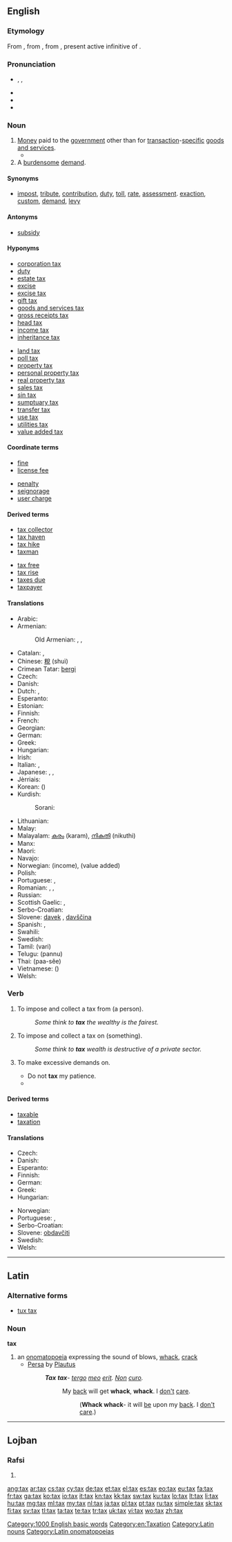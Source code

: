 ==English==

{{wikipedia}}

===Etymology===
From {{etyl|enm|en}}, from {{etyl|xno|en}} {{term|taxer||lang=fro|to impose a tax}}, from {{etyl|la|en}} {{term|taxare|taxāre|lang=la}}, present active infinitive of {{term|taxo|taxō|I handle”, “I censure”, “I appraise”, “I compute|lang=la}}.

===Pronunciation===
* {{enPR|tăks}}, {{IPA|/tæks/}}, {{X-SAMPA|/t{ks/}}
* {{audio|en-us-tax.ogg|Audio (US)}}
* {{homophones|lang=en|tacks}}
* {{rhymes|æks}}

===Noun===
{{en-noun|es|-}}

# [[money|Money]] paid to the [[government]] other than for [[transaction]]-[[specific]] [[goods and services]].
#*{{quote-magazine|date=2013-05-17
|author=George Monbiot|authorlink=George Monbiot
|title=Money just makes the rich suffer
|volume=188|issue=23|page=19
|magazine={{w|The Guardian Weekly}}
|url=http://www.guardian.co.uk/commentisfree/2013/may/06/politics-envy-keenest-rich
|passage=In order to grant the rich these pleasures, the social contract is reconfigured. [&hellip;]&nbsp; Essential public services are cut so that the rich may pay less '''tax'''. The public realm is privatised, the regulations restraining the ultra-wealthy and the companies they control are abandoned, and Edwardian levels of inequality are almost fetishised.}}
# A [[burdensome]] [[demand]].

====Synonyms====
* {{sense|money paid to government}} [[impost]], [[tribute]], [[contribution]], [[duty]], [[toll]], [[rate]], [[assessment]]. [[exaction]], [[custom]], [[demand]], [[levy]]

====Antonyms====
* {{sense|money paid to government}} [[subsidy]]

====Hyponyms====
{{rel-top|types of taxes}}
* [[corporation tax]]
* [[duty]]
* [[estate tax]]
* [[excise]]
* [[excise tax]]
* [[gift tax]]
* [[goods and services tax]]
* [[gross receipts tax]]
* [[head tax]]
* [[income tax]]
* [[inheritance tax]]
{{rel-mid}}
* [[land tax]]
* [[poll tax]]
* [[property tax]]
* [[personal property tax]]
* [[real property tax]]
* [[sales tax]]
* [[sin tax]]
* [[sumptuary tax]]
* [[transfer tax]]
* [[use tax]]
* [[utilities tax]]
* [[value added tax]]
{{rel-bottom}}

====Coordinate terms====
{{rel-top|other government revenues}}
* [[fine]]
* [[license fee]]
{{rel-mid}}
* [[penalty]]
* [[seignorage]]
* [[user charge]]
{{rel-bottom}}

====Derived terms====
{{rel-top|terms derived from ''tax (noun)''}}
* [[tax collector]]
* [[tax haven]]
* [[tax hike]]
* [[taxman]]
{{rel-mid}}
* [[tax free]]
* [[tax rise]]
* [[taxes due]]
* [[taxpayer]]
{{rel-bottom}}

====Translations====
{{trans-top|money paid to government}}
* Arabic: {{Arab|[[ضريبة]]}} {{unicode|(ɖarí:ba)}} {{f}}
* Armenian: {{t-|hy|հարկ|tr=hark}}
*: Old Armenian: {{tø|xcl|հարկ|tr=hark|sc=Armn}}, {{tø|xcl|տուրք|tr=turkʿ|sc=Armn}}, {{tø|xcl|բաժ|tr=baž|sc=Armn}}
* Catalan: {{t+|ca|impost|m}}, {{t+|ca|taxa|f}}
* Chinese: [[稅]] (shuì)
* Crimean Tatar: [[bergi]]
* Czech: {{t+|cs|daň|f}}
* Danish: {{t+|da|skat}}
* Dutch: {{t+|nl|belasting}}, {{t-|nl|taks|m|f}}
* Esperanto: {{t+|eo|imposto}}
* Estonian: {{t+|et|maks}}<!-- riigimaks, maksud? -->
* Finnish: {{t+|fi|vero}}
* French: {{t+|fr|impôt|m}}
* Georgian: {{t|ka|გადასახადი|tr=gadasaxadi|sc=Mymr}}
* German: {{t+|de|Steuer|f}}
* Greek: {{t+|el|φόρος|m|tr=fóros|sc=Grek}}
* Hungarian: {{t+|hu|adó}}
* Irish: {{t+|ga|cáin|f}}
* Italian: {{t+|it|tassa|f}}, {{t+|it|imposta|f}}
* Japanese: {{t+|ja|税|tr=zei}}, {{t-|ja|税金|tr=zeikin}}, {{t-|ja|租税|tr=sozei}}
* Jèrriais: {{tø|roa-jer|taxe|f}}
* Korean: {{t+|ko|세금|tr=segeum}} ({{t-|ko|稅金}})
* Kurdish:
*: Sorani: {{t+|ku|باج|tr=bac|sc=ku-Arab}}
{{trans-mid}}
* Lithuanian: {{t-|lt|mokestis|m}}
* Malay: {{t-|ms|cukai}}
* Malayalam: [[കരം]] (karam), [[നികുതി]] (nikuthi)
* Manx: {{t-|gv|keesh|f}}
* Maori: {{t-|mi|tāke}}
* Navajo: {{tø|nv|ínáóltąʼí}}
* Norwegian: {{t+|no|skatt|m}} (income), {{t-|no|avgift|m}} (value added)
* Polish: {{t+|pl|podatek|m}}
* Portuguese: {{t+|pt|imposto|m}}, {{t+|pt|tributo|m}}
* Romanian: {{t-|ro|taxă|f}}, {{t+|ro|impozit|n}}, {{t-|ro|dare}}
* Russian: {{t+|ru|налог|m|tr=nalóg}}
* Scottish Gaelic: {{t-|gd|càin|f}}, {{t-|gd|cìs|f}}
* Serbo-Croatian: {{t-|sh|porez|m|alt=pòrez}}
* Slovene: [[davek]] {{m}}, [[davščina]] {{f}}
* Spanish: {{t+|es|impuesto|m}}, {{t+|es|tasa|f}}
* Swahili: {{t+|sw|ushuru}}
* Swedish: {{t+|sv|skatt}}
* Tamil: {{t+|ta|வரி}} (vari)
* Telugu: {{t+|te|పన్ను}} (pannu)
* Thai: {{Thai|[[ภาษี]]}} (paa-sĕe)
* Vietnamese: {{t+|vi|thuế}} ({{t-|vi|稅}})
* Welsh: {{t+|cy|treth|f}}
{{trans-bottom}}

===Verb===
{{en-verb|tax|es}}

# {{transitive}} To impose and collect a tax from (a person).
#: ''Some think to '''tax''' the wealthy is the fairest.''
# {{transitive}} To impose and collect a tax on (something).
#: ''Some think to '''tax''' wealth is destructive of a private sector.''
# {{transitive}} To make excessive demands on.
#* Do not '''tax''' my patience.
#* {{quote-news|2007|January 16|IBM|IBM - Reinventing the invention system - United States|IDEAS from IBM|url=http://www.ibm.com/ibm/ideasfromibm/us/patents/011607/images/IFI_01162007.pdf|passage=But patent applications are increasingly accompanied by volumes and volumes of data on DVD, which '''taxes''' the resources of the patent office.}}

====Derived terms====
* [[taxable]]
* [[taxation]]

====Translations====
{{trans-top|to impose and collect a tax}}
* Czech: {{t-|cs|danit}}
* Danish: {{t-|da|beskatte}}
* Esperanto: {{t-|eo|imposti}}
* Finnish: {{t-|fi|verottaa}}
* German: {{t-|de|besteuern}}
* Greek: {{t+|el|φορολογώ|tr=forologó|sc=Grek}}
* Hungarian: {{t-|hu|megadóztat}}
{{trans-mid}}
* Norwegian: {{t-|no|skattelegge}}
* Portuguese: {{t+|pt|tributar}}, {{t+|pt|taxar}}
* Serbo-Croatian: {{t-|sh|oporezivati|alt=oporezívati}}
* Slovene: [[obdavčiti]]
* Swedish: {{t-|sv|beskatta}}
* Welsh: {{t+|cy|trethi}}
{{trans-bottom}}

[[Category:1000 English basic words]]
[[Category:en:Taxation]]

----

==Latin==

===Alternative forms===
* [[tux tax]]

===Noun===
'''tax''' {{m}}

# an [[onomatopoeia]] expressing the sound of blows, [[whack]], [[crack]]
#* [[w:Persa (play)|Persa]] by [[w:Plautus|Plautus]]
#*: '''''Tax''' '''tax'''- [[tergum|tergo]] [[meus#Latin|meo]] [[sum#Latin|erit]]. [[non#Latin|Non]] [[curo]].''
#*:: My [[back]] will get '''whack''', '''whack'''. I [[don't]] [[care]].
#*::: ('''Whack whack'''- it will [[be]] upon my [[back]]. I [[don't]] [[care]].)

[[Category:Latin nouns]]
[[Category:Latin onomatopoeias]]

----

==Lojban==

===Rafsi===
{{jbo-rafsi}}

# {{rafsi of|tanxe}}

[[ang:tax]]
[[ar:tax]]
[[cs:tax]]
[[cy:tax]]
[[de:tax]]
[[et:tax]]
[[el:tax]]
[[es:tax]]
[[eo:tax]]
[[eu:tax]]
[[fa:tax]]
[[fr:tax]]
[[ga:tax]]
[[ko:tax]]
[[io:tax]]
[[it:tax]]
[[kn:tax]]
[[kk:tax]]
[[sw:tax]]
[[ku:tax]]
[[lo:tax]]
[[lt:tax]]
[[li:tax]]
[[hu:tax]]
[[mg:tax]]
[[ml:tax]]
[[my:tax]]
[[nl:tax]]
[[ja:tax]]
[[pl:tax]]
[[pt:tax]]
[[ru:tax]]
[[simple:tax]]
[[sk:tax]]
[[fi:tax]]
[[sv:tax]]
[[tl:tax]]
[[ta:tax]]
[[te:tax]]
[[tr:tax]]
[[uk:tax]]
[[vi:tax]]
[[wo:tax]]
[[zh:tax]]